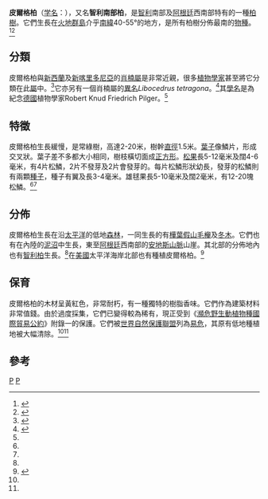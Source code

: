 {{Speciesbox
| taxon = Pilgerodendron uviferum
| binomial_authority = ([[David_Don|D.Don]]) Florin
| image = Pilgerodendron uviferum.jpg
| status = VU
| status_system = iucn2.3
| status_ref = <ref name=IUCN>{{IUCN2009|assessors=Conifer Specialist Group|year=2000|title=Pilgerodendron uviferum|id=32052|downloaded=2009-07-30}}</ref>
| parent_authority = [[Carl_Rudolf_Florin|Florin]]
| synonyms =
* ''Libocedrus uviferum''
* ''Libocedrus tetragona''
}}

'''皮爾格柏'''（[[学名|学名]]：''{{lang|la|Pilgerodendron uviferum}}''），又名'''智利南部柏'''，是[[智利|智利]]南部及[[阿根廷|阿根廷]]西南部特有的一種[[柏樹|柏樹]]。它們生長在[[火地群島|火地群島]]介乎[[南緯|南緯]]40-55°的地方，是所有柏樹分佈最南的[[物種|物種]]。<ref name=farjon>{{Cite book en|author=Farjon, A.|year=2005|title=Monograph of Cupressaceae and Sciadopitys|publisher=Royal Botanic Gardens, Kew|isbn=1-84246-068-4}}</ref><ref name=florachilena>{{Cite web|author=Flora Chilena|url=http://www.florachilena.cl/Niv_tax/Gimnospermas/Cupressaceae/Pilgerodendron/Pilgerodendron.htm|title=''Pilgerodendron uviferum''|access-date=2009-07-30|archive-date=2013-07-12|archive-url=https://web.archive.org/web/20130712110545/http://www.florachilena.cl/Niv_tax/Gimnospermas/Cupressaceae/Pilgerodendron/Pilgerodendron.htm|dead-url=no}}</ref>

== 分類 ==
皮爾格柏與[[新西蘭|新西蘭]]及[[新喀里多尼亞|新喀里多尼亞]]的[[肖楠屬|肖楠屬]]是非常近親，很多[[植物學|植物學家]]甚至將它分類在此[[屬|屬]]中。<ref name=eckenwalder>{{Cite journal en|author=Eckenwalder, J. E.|year=1976|title=Re-evaluation of Cupressaceae and Taxodiaceae: a proposed merger|journal=Madroño|volume=23|issue=5|pages=237-256}}</ref>它亦另有一個肖楠屬的[[異名|異名]]''Libocedrus tetragona''。<ref>{{Cite web |url=http://www.biologie.uni-hamburg.de/b-online/earle/cu/pi/index.htm |title=Pilgerodendron uviferum |accessdate=2009-07-30 |archive-date=2007-06-11 |archive-url=https://web.archive.org/web/20070611061552/http://www.biologie.uni-hamburg.de/b-online/earle/cu/pi/index.htm |dead-url=no }}</ref>其[[學名|學名]]是為紀念[[德國|德國]]植物學家Robert Knud Friedrich Pilger。<ref name=farjon/>

== 特徵 ==
皮爾格柏生長緩慢，是常綠樹，高達2-20米，樹幹[[直徑|直徑]]1.5米。[[葉子|葉子]]像鱗片，形成交叉狀。葉子差不多都大小相同，樹枝橫切面成[[正方形|正方形]]。[[松果|松果]]長5-12毫米及闊4-6毫米，有4片松鱗，2片不發芽及2片會發芽的。每片松鱗形狀幼長，發芽的松鱗則有兩顆[[種子|種子]]，種子有翼及長3-4毫米。雄毬果長5-10毫米及闊2毫米，有12-20塊松鱗。<ref name=farjon/><ref name=florachilena/>

== 分佈 ==
皮爾格柏生長在沿[[太平洋|太平洋]]的低地[[森林|森林]]，一同生長的有[[樺葉假山毛櫸|樺葉假山毛櫸]]及[[冬木|冬木]]。它們也有在內陸的[[泥沼|泥沼]]中生長，東至[[阿根廷|阿根廷]]西南部的[[安地斯山脈|安地斯山脈]]山崖。其北部的分佈地內也有[[智利柏|智利柏]]生長。<ref name=farjon/>在[[美國|美國]]太平洋海岸北部也有種植皮爾格柏。<ref name=Flora>{{cite web|url=http://www.seattle.gov/parks/proparks/projects/ArboretumReport.pdf|title=''Nothofagus antarctica'' in Washington Park Arboretum|publisher=Seattle Government|accessdate=2009-06-27|archive-date=2009-03-24|archive-url=https://web.archive.org/web/20090324233535/http://www.seattle.gov/parks/proparks/projects/ArboretumReport.pdf|dead-url=no}}</ref>

== 保育 ==
皮爾格柏的木材呈黃紅色，非常耐朽，有一種獨特的樹脂香味。它們作為建築材料非常值錢。由於過度採集，它們已變得較為稀有，現正受到《[[瀕危野生動植物種國際貿易公約|瀕危野生動植物種國際貿易公約]]》附錄一的保護。它們被[[世界自然保護聯盟|世界自然保護聯盟]]列為[[易危|易危]]，其原有低地種植地被大幅清除。<ref name=IUCN/><ref name=farjon/>

== 參考 ==
{{reflist}}
{{Taxonbar|from=Q133103}}

[[Category:柏松亞科|P]]
[[Category:阿根廷植物|P]]
